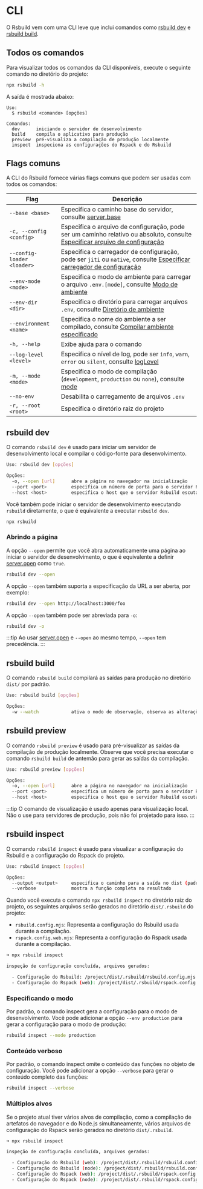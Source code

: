 # CLI

O Rsbuild vem com uma CLI leve que inclui comandos como [rsbuild dev](#rsbuild-dev) e [rsbuild build](#rsbuild-build).

## Todos os comandos

Para visualizar todos os comandos da CLI disponíveis, execute o seguinte comando no diretório do projeto:

```bash
npx rsbuild -h
```

A saída é mostrada abaixo:

```
Uso:
  $ rsbuild <comando> [opções]

Comandos:
  dev      iniciando o servidor de desenvolvimento
  build    compila o aplicativo para produção
  preview  pré-visualiza a compilação de produção localmente
  inspect  inspeciona as configurações do Rspack e do Rsbuild
```

## Flags comuns

A CLI do Rsbuild fornece várias flags comuns que podem ser usadas com todos os comandos:

| Flag                       | Descrição                                                                                                                                                                        |
| -------------------------- | -------------------------------------------------------------------------------------------------------------------------------------------------------------------------------- |
| `--base <base>`            | Especifica o caminho base do servidor, consulte [server.base](/config/server/base)                                                                                               |
| `-c, --config <config>`    | Especifica o arquivo de configuração, pode ser um caminho relativo ou absoluto, consulte [Especificar arquivo de configuração](/guide/configuration/rsbuild#specify-config-file) |
| `--config-loader <loader>` | Especifica o carregador de configuração, pode ser `jiti` ou `native`, consulte [Especificar carregador de configuração](/guide/configuration/rsbuild#specify-config-loader)      |
| `--env-mode <mode>`        | Especifica o modo de ambiente para carregar o arquivo `.env.[mode]`, consulte [Modo de ambiente](/guide/advanced/env-vars#env-mode)                                              |
| `--env-dir <dir>`          | Especifica o diretório para carregar arquivos `.env`, consulte [Diretório de ambiente](/guide/advanced/env-vars#env-directory)                                                   |
| `--environment <name>`     | Especifica o nome do ambiente a ser compilado, consulte [Compilar ambiente especificado](/guide/advanced/environments#build-specified-environment)                               |
| `-h, --help`               | Exibe ajuda para o comando                                                                                                                                                       |
| `--log-level <level>`      | Especifica o nível de log, pode ser `info`, `warn`, `error` ou `silent`, consulte [logLevel](/config/log-level)                                                                  |
| `-m, --mode <mode>`        | Especifica o modo de compilação (`development`, `production` ou `none`), consulte [mode](/config/mode)                                                                           |
| `--no-env`                 | Desabilita o carregamento de arquivos `.env`                                                                                                                                     |
| `-r, --root <root>`        | Especifica o diretório raiz do projeto                                                                                                                                           |

## rsbuild dev

O comando `rsbuild dev` é usado para iniciar um servidor de desenvolvimento local e compilar o código-fonte para desenvolvimento.

```bash
Uso: rsbuild dev [opções]

Opções:
  -o, --open [url]      abre a página no navegador na inicialização
  --port <port>         especifica um número de porta para o servidor Rsbuild escutar
  --host <host>         especifica o host que o servidor Rsbuild escuta
```

Você também pode iniciar o servidor de desenvolvimento executando `rsbuild` diretamente, o que é equivalente a executar `rsbuild dev`.

```bash
npx rsbuild
```

### Abrindo a página

A opção `--open` permite que você abra automaticamente uma página ao iniciar o servidor de desenvolvimento, o que é equivalente a definir [server.open](/config/server/open) como `true`.

```bash
rsbuild dev --open
```

A opção `--open` também suporta a especificação da URL a ser aberta, por exemplo:

```bash
rsbuild dev --open http://localhost:3000/foo
```

A opção `--open` também pode ser abreviada para `-o`:

```bash
rsbuild dev -o
```

:::tip
Ao usar [server.open](/config/server/open) e `--open` ao mesmo tempo, `--open` tem precedência.
:::

## rsbuild build

O comando `rsbuild build` compilará as saídas para produção no diretório `dist/` por padrão.

```bash
Uso: rsbuild build [opções]

Opções:
  -w --watch            ativa o modo de observação, observa as alterações e recompila
```

## rsbuild preview

O comando `rsbuild preview` é usado para pré-visualizar as saídas da compilação de produção localmente. Observe que você precisa executar o comando `rsbuild build` de antemão para gerar as saídas da compilação.

```bash
Uso: rsbuild preview [opções]

Opções:
  -o, --open [url]      abre a página no navegador na inicialização
  --port <port>         especifica um número de porta para o servidor Rsbuild escutar
  --host <host>         especifica o host que o servidor Rsbuild escuta
```

:::tip
O comando de visualização é usado apenas para visualização local. Não o use para servidores de produção, pois não foi projetado para isso.
:::

## rsbuild inspect

O comando `rsbuild inspect` é usado para visualizar a configuração do Rsbuild e a configuração do Rspack do projeto.

```bash
Uso: rsbuild inspect [opções]

Opções:
  --output <output>     especifica o caminho para a saída no dist (padrão: ".rsbuild")
  --verbose             mostra a função completa no resultado
```

Quando você executa o comando `npx rsbuild inspect` no diretório raiz do projeto, os seguintes arquivos serão gerados no diretório `dist/.rsbuild` do projeto:

- `rsbuild.config.mjs`: Representa a configuração do Rsbuild usada durante a compilação.
- `rspack.config.web.mjs`: Representa a configuração do Rspack usada durante a compilação.

```bash
➜ npx rsbuild inspect

inspeção de configuração concluída, arquivos gerados:

  - Configuração do Rsbuild: /project/dist/.rsbuild/rsbuild.config.mjs
  - Configuração do Rspack (web): /project/dist/.rsbuild/rspack.config.web.mjs
```

### Especificando o modo

Por padrão, o comando inspect gera a configuração para o modo de desenvolvimento. Você pode adicionar a opção `--env production` para gerar a configuração para o modo de produção:

```bash
rsbuild inspect --mode production
```

### Conteúdo verboso

Por padrão, o comando inspect omite o conteúdo das funções no objeto de configuração. Você pode adicionar a opção `--verbose` para gerar o conteúdo completo das funções:

```bash
rsbuild inspect --verbose
```

### Múltiplos alvos

Se o projeto atual tiver vários alvos de compilação, como a compilação de artefatos do navegador e do Node.js simultaneamente, vários arquivos de configuração do Rspack serão gerados no diretório `dist/.rsbuild`.

```bash
➜ npx rsbuild inspect

inspeção de configuração concluída, arquivos gerados:

  - Configuração do Rsbuild (web): /project/dist/.rsbuild/rsbuild.config.web.mjs
  - Configuração do Rsbuild (node): /project/dist/.rsbuild/rsbuild.config.node.mjs
  - Configuração do Rspack (web): /project/dist/.rsbuild/rspack.config.web.mjs
  - Configuração do Rspack (node): /project/dist/.rsbuild/rspack.config.node.mjs
```

